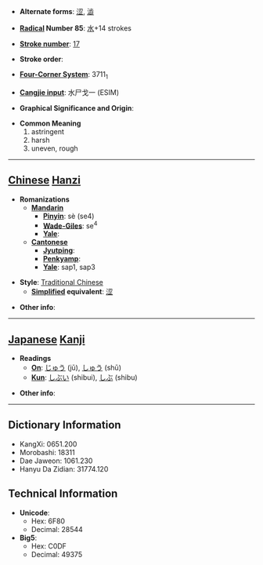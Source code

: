 * '''Alternate forms''': [[涩]], [[澁]]

* '''[[Wiktionary:Chinese radical index| Radical]] Number 85''': [[Wiktionary:Chinese radical index 水|水]]+14 strokes

* '''[[Wiktionary:Chinese total strokes index|Stroke number]]''': [[Wiktionary:Chinese total strokes index 17|17]]

* '''Stroke order''': 

* '''[[Wiktionary:Chinese four corner index|Four-Corner System]]''': 3711<sub>1</sub>

* '''[[Wiktionary:Chinese Cangjie index|Cangjie input]]''': 水尸戈一 (ESIM)

* '''Graphical Significance and Origin''': 

* '''Common Meaning'''
*#astringent
*# harsh
*# uneven, rough


----

== [[Chinese]] [[Hanzi]] ==

* '''Romanizations'''
** '''[[Mandarin]]'''
*** '''[[Pinyin]]''': sè (se4)
*** '''[[Wade-Giles]]''': se<sup>4</sup>
*** '''[[Yale]]''': 
** '''[[Cantonese]]'''
*** '''[[Jyutping]]''':
*** '''[[Penkyamp]]''': 
*** '''[[Yale]]''': sap1, sap3

* '''Style''': [[Traditional Chinese]] 
** '''[[Simplified Chinese|Simplified]] equivalent''': [[涩]]

* '''Other info''': 

----

== [[Japanese]] [[Kanji]] ==

* '''Readings'''
** '''[[On]]''': [[じゅう]] (jū), [[しゅう]] (shū)
** '''[[Kun]]''': [[しぶい]] (shibui), [[しぶ]] (shibu)

* '''Other info''':  

----

== Dictionary Information ==

* KangXi: 0651.200
* Morobashi: 18311
* Dae Jaweon: 1061.230
* Hanyu Da Zidian: 31774.120

== Technical Information ==

* '''Unicode''':
** Hex: 6F80
** Decimal: 28544
* '''Big5''':
** Hex: C0DF
** Decimal: 49375